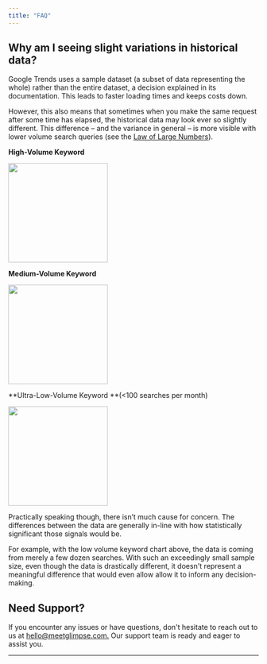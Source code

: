 ```yaml
---
title: "FAQ"
---
```


## Why am I seeing slight variations in historical data?

Google Trends uses a sample dataset (a subset of data representing the whole) rather than the entire dataset, a decision explained in its documentation. This leads to faster loading times and keeps costs down.

However, this also means that sometimes when you make the same request after some time has elapsed, the historical data may look ever so slightly different. This difference – and the variance in general – is more visible with lower volume search queries (see the [Law of Large Numbers](https://en.wikipedia.org/wiki/Law_of_large_numbers)).

**High-Volume Keyword**

<Frame>
  <img
    height="200"
    src="/images/faq1.png"
  />
</Frame>

**Medium-Volume Keyword**

<Frame>
  <img
    height="200"
    src="/images/faq2.png"
  />
</Frame>

\*\*Ultra-Low-Volume Keyword \*\*(\<100 searches per month)

<Frame>
  <img
    height="200"
    src="/images/faq3.png"
  />
</Frame>

Practically speaking though, there isn’t much cause for concern. The differences between the data are generally in-line with how statistically significant those signals would be.

For example, with the low volume keyword chart above, the data is coming from merely a few dozen searches. With such an exceedingly small sample size, even though the data is drastically different, it doesn't represent a meaningful difference that would even allow allow it to inform any decision-making.

## Need Support?

If you encounter any issues or have questions, don't hesitate to reach out to us at [hello@meetglimpse.com.](mailto:hello@meetglimpse.com.) Our support team is ready and eager to assist you.

---